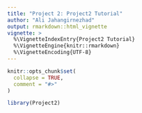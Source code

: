```yaml
---
title: "Project 2: Project2 Tutorial"
author: "Ali Jahangirnezhad"
output: rmarkdown::html_vignette
vignette: >
  %\VignetteIndexEntry{Project2 Tutorial}
  %\VignetteEngine{knitr::rmarkdown}
  %\VignetteEncoding{UTF-8}
---
```


```r
knitr::opts_chunk$set(
  collapse = TRUE,
  comment = "#>"
)
```

```r
library(Project2)
```
